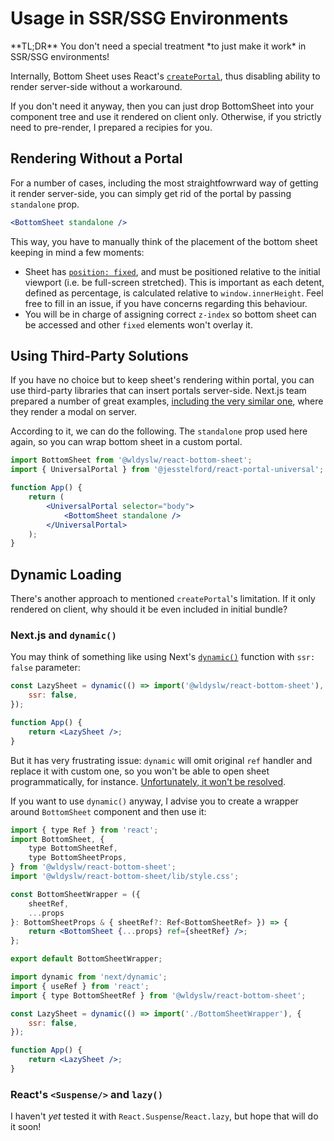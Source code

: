 # Usage in SSR/SSG Environments


<Callout type="info">
    **TL;DR** You don't need a special treatment *to just make it work* in
    SSR/SSG environments!
</Callout>

Internally, Bottom Sheet uses React's [`createPortal`](https://react.dev/reference/react-dom/createPortal),
thus disabling ability to render server-side without a workaround.

If you don't need it anyway, then you can just drop BottomSheet into your component tree and use it rendered on client only.
Otherwise, if you strictly need to pre-render, I prepared a recipies for you.

## Rendering Without a Portal

For a number of cases, including the most straightfowrward way of getting it render server-side,
you can simply get rid of the portal by passing `standalone` prop.

```jsx
<BottomSheet standalone />
```

This way, you have to manually think of the placement of the bottom sheet keeping in mind a few moments:

-   Sheet has [`position: fixed`](https://developer.mozilla.org/en-US/docs/Web/CSS/position#fixed),
    and must be positioned relative to the initial viewport (i.e. be full-screen stretched).
    This is important as each detent, defined as percentage, is calculated relative to `window.innerHeight`.
    Feel free to fill in an issue, if you have concerns regarding this behaviour.
-   You will be in charge of assigning correct `z-index` so bottom sheet can be accessed and other `fixed` elements won't overlay it.

## Using Third-Party Solutions

If you have no choice but to keep sheet's rendering within portal, you can use third-party libraries that can insert portals server-side.
Next.js team prepared a number of great examples,
[including the very similar one](https://github.com/vercel/next.js/tree/canary/examples/with-portals-ssr),
where they render a modal on server.

According to it, we can do the following. The `standalone` prop used here again, so you can wrap bottom sheet in a custom portal.

```jsx
import BottomSheet from '@wldyslw/react-bottom-sheet';
import { UniversalPortal } from '@jesstelford/react-portal-universal';

function App() {
    return (
        <UniversalPortal selector="body">
            <BottomSheet standalone />
        </UniversalPortal>
    );
}
```

## Dynamic Loading

There's another approach to mentioned `createPortal`'s limitation.
If it only rendered on client, why should it be even included in initial bundle?

### Next.js and `dynamic()`

You may think of something like using Next's
[`dynamic()`](https://nextjs.org/docs/pages/building-your-application/optimizing/lazy-loading#with-no-ssr)
function with `ssr: false` parameter:

```jsx
const LazySheet = dynamic(() => import('@wldyslw/react-bottom-sheet'), {
    ssr: false,
});

function App() {
    return <LazySheet />;
}
```

But it has very frustrating issue: `dynamic` will omit original `ref` handler and replace it with custom one,
so you won't be able to open sheet programmatically, for instance.
[Unfortunately, it won't be resolved](https://github.com/vercel/next.js/issues/4957#issuecomment-413841689).

If you want to use `dynamic()` anyway, I advise you to create a wrapper around `BottomSheet` component and then use it:

```jsx filename="BottomSheetWrapper.tsx"
import { type Ref } from 'react';
import BottomSheet, {
    type BottomSheetRef,
    type BottomSheetProps,
} from '@wldyslw/react-bottom-sheet';
import '@wldyslw/react-bottom-sheet/lib/style.css';

const BottomSheetWrapper = ({
    sheetRef,
    ...props
}: BottomSheetProps & { sheetRef?: Ref<BottomSheetRef> }) => {
    return <BottomSheet {...props} ref={sheetRef} />;
};

export default BottomSheetWrapper;
```

```jsx filename="App.tsx"
import dynamic from 'next/dynamic';
import { useRef } from 'react';
import { type BottomSheetRef } from '@wldyslw/react-bottom-sheet';

const LazySheet = dynamic(() => import('./BottomSheetWrapper'), {
    ssr: false,
});

function App() {
    return <LazySheet />;
}
```

### React's `<Suspense/>` and `lazy()`

I haven't _yet_ tested it with `React.Suspense`/`React.lazy`, but hope that will do it soon!
